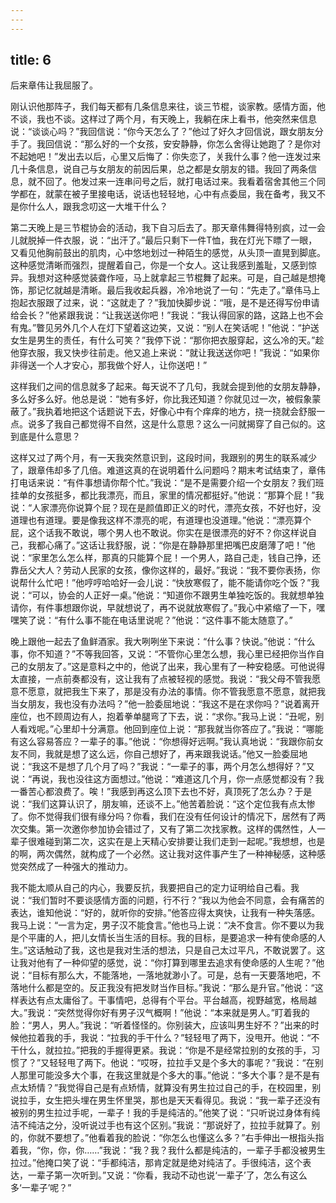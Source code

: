 ```yaml
---
---
---
```

title: 6
---




后来章伟让我屈服了。

刚认识他那阵子，我们每天都有几条信息来往，谈三节棍，谈家教。感情方面，他不谈，我也不谈。这样过了两个月，有天晚上，我躺在床上看书，他突然来信息说：“谈谈心吗？”我回信说：“你今天怎么了？”他过了好久才回信说，跟女朋友分手了。我回信说：“那么好的一个女孩，安安静静，你怎么舍得让她跑了？是你对不起她吧！”发出去以后，心里又后悔了：你失恋了，关我什么事？他一连发过来几十条信息，说自己与女朋友的前因后果，总之都是女朋友的错。我回了两条信息，就不回了。他发过来一连串问号之后，就打电话过来。我看着宿舍其他三个同学都在，就蒙在被子里接电话，说话也轻轻地，心中有点委屈，我在备考，我又不是你什么人，跟我念叨这一大堆干什么？

第二天晚上是三节棍协会的活动，我下自习后去了。那天章伟舞得特别疯，过一会儿就脱掉一件衣服，说：“出汗了。”最后只剩下一件T恤，我在灯光下瞟了一眼，又看见他胸前鼓出的肌肉，心中悠地划过一种陌生的感觉，从头顶一直晃到脚底。这种感觉清晰而强烈，提醒着自己，你是一个女人。这让我感到羞耻，又感到惊异。我想对这种感觉装聋作哑，马上就拿起三节棍舞了起来。可是，自己越是想掩饰，那记忆就越是清晰。最后我收起兵器，冷冷地说了一句：“先走了。”章伟马上抱起衣服跟了过来，说：“这就走了？”我加快脚步说：“哦，是不是还得写份申请给会长？”他紧跟我说：“让我送送你吧！”我说：“我认得回家的路，这路上也不会有鬼。”瞥见另外几个人在灯下望着这边笑，又说：“别人在笑话呢！”他说：“护送女生是男生的责任，有什么可笑？”我停下说：“那你把衣服穿起，这么冷的天。”趁他穿衣服，我又快步往前走。他又追上来说：“就让我送送你吧！”我说：“如果你非得送一个人才安心，那我做个好人，让你送吧！”

这样我们之间的信息就多了起来。每天说不了几句，我就会提到他的女朋友静静，多么好多么好。他总是说：“她有多好，你比我还知道？你就见过一次，被假象蒙蔽了。”我执着地把这个话题说下去，好像心中有个痒痒的地方，挠一挠就会舒服一点。说多了我自己都觉得不自然，这是什么意思？这么一问就揭穿了自己似的。这到底是什么意思？

这样又过了两个月，有一天我突然意识到，这段时间，我跟别的男生的联系减少了，跟章伟却多了几倍。难道这真的在说明着什么问题吗？期末考试结束了，章伟打电话来说：“有件事想请你帮个忙。”我说：“是不是需要介绍一个女朋友？我们班挂单的女孩挺多，都比我漂亮，而且，家里的情况都挺好。”他说：“那算个屁！”我说：“人家漂亮你说算个屁？现在是颜值即正义的时代，漂亮女孩，不好也好，没道理也有道理。要是像我这样不漂亮的呢，有道理也没道理。”他说：“漂亮算个屁，这个话我不敢说，哪个男人也不敢说。你实在是很漂亮的好不？你这样说自己，我都心痛了。”这话让我舒服，说：“你是在静静那里把嘴巴皮磨薄了吧！”他说：“家里怎么怎么样，那真的只能算个屁！一个男人，路自己走，钱自己挣，还靠岳父大人？劳动人民家的女孩，像你这样的，最好。”我说：“我不要你表扬，你说帮什么忙吧！”他哼哼哈哈好一会儿说：“快放寒假了，能不能请你吃个饭？”我说：“可以，协会的人正好一桌。”他说：“知道你不跟男生单独吃饭的。我就想单独请你，有件事想跟你说，早就想说了，再不说就放寒假了。”我心中紧缩了一下，嘿嘿笑了说：“有什么事不能在电话里说呢？”他说：“这件事不能太随意了。”

晚上跟他一起去了鱼鲜酒家。我大咧咧坐下来说：“什么事？快说。”他说：“什么事，你不知道？”不等我回答，又说：“不管你心里怎么想，我心里已经把你当作自己的女朋友了。”这是意料之中的，他说了出来，我心里有了一种安稳感。可他说得太直接，一点前奏都没有，这让我有了点被轻视的感觉。我说：“我父母不管我愿意不愿意，就把我生下来了，那是没有办法的事情。你不管我愿意不愿意，就把我当女朋友，我也没有办法吗？”他一脸委屈地说：“我这不是在求你吗？”说着离开座位，也不顾周边有人，抱着拳单腿弯了下去，说：“求你。”我马上说：“丑呢，别人看戏呢。”心里却十分满意。他回到座位上说：“那我就当你答应了。”我说：“哪能有这么容易答应？一辈子的事。”他说：“你想得好远啊。”我认真地说：“我跟你前女友不同，我就是想了这么远，你自己想好了，再来跟我说话。”他又一脸委屈地说：“我这不是想了几个月了吗？”我说：“一辈子的事，两个月怎么想得好？”又说：“再说，我也没往这方面想过。”他说：“难道这几个月，你一点感觉都没有？我一番苦心都浪费了。唉！”我感到再这么顶下去也不好，真顶死了怎么办？于是说：“我们这算认识了，朋友嘛，还谈不上。”他苦着脸说：“这个定位我有点太惨了。你不觉得我们很有缘分吗？你看，我们在没有任何设计的情况下，居然有了两次交集。第一次邀你参加协会错过了，又有了第二次找家教。这样的偶然性，人一辈子很难碰到第二次，这实在是上天精心安排要让我们走到一起呢。”我想想，也是的啊，两次偶然，就构成了一个必然。这让我对这件事产生了一种神秘感，这种感觉突然成了一种强大的推动力。

我不能太顺从自己的内心，我要反抗，我要把自己的定力证明给自己看。我说：“我们暂时不要谈感情方面的问题，行不行？”我以为他会不同意，会有痛苦的表达，谁知他说：“好的，就听你的安排。”他答应得太爽快，让我有一种失落感。我马上说：“一言为定，男子汉不能食言。”他也马上说：“决不食言。你不要以为我是个平庸的人，把儿女情长当生活的目标。我的目标，是要追求一种有使命感的人生。”这话触动了我，这也是我对生活的想法，只是自己太过平凡，不敢说罢了。这让我对他有了一种仰望的感觉，说：“你打算到哪里去追求有使命感的人生呢？”他说：“目标有那么大，不能落地，一落地就渺小了。可是，总有一天要落地吧，不落地什么都是空的。反正我没有把发财当作目标。”我说：“那么是升官。”他说：“这样表达有点太庸俗了。干事情吧，总得有个平台。平台越高，视野越宽，格局越大。”我说：“突然觉得你好有男子汉气概啊！”他说：“本来就是男人。”盯着我的脸：“男人，男人。”我说：“听着怪怪的。你别装大，应该叫男生好不？”出来的时候他拉着我的手，我说：“拉我的手干什么？”轻轻甩了两下，没甩开。他说：“不干什么，就拉拉。”把我的手握得更紧。我说：“你是不是经常拉别的女孩的手，习惯了？”又轻轻甩了两下。他说：“哎呀，拉拉手又是个多大的事呢？”我说：“在别人那里可能没多大个事，在我这里就是个多大的事。”他说：“多大个事？是不是有点太矫情？”我觉得自己是有点矫情，就算没有男生拉过自己的手，在校园里，别说拉手，女生把头埋在男生怀里哭，那也是天天看得见。我说：“我一辈子还没有被别的男生拉过手呢，一辈子！我的手是纯洁的。”他笑了说：“只听说过身体有纯洁不纯洁之分，没听说过手也有这个区别。”我说：“那说好了，拉拉手就算了。别的，你就不要想了。”他看着我的脸说：“你怎么也懂这么多？”右手伸出一根指头指着我，“你，你，你……”我说：“我？我？我什么都是纯洁的，一辈子手都没被男生拉过。”他掩口笑了说：“手都纯洁，那肯定就是绝对纯洁了。手很纯洁，这个表达，一辈子第一次听到。”又说：“你看，我动不动也说‘一辈子’了，怎么有这么多‘一辈子’呢？”